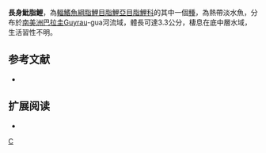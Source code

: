 {{Speciesbox 
| taxon = Hyphessobrycon procerus
| status = NE
| status_system = IUCN3.1
| authority =  [[Mahnert|Mahnert]] & [[Géry|Géry]], 1987
| synonyms = 
}}
'''長身魮脂鯉'''，為[[輻鰭魚綱|輻鰭魚綱]][[脂鯉目|脂鯉目]][[脂鯉亞目|脂鯉亞目]][[脂鯉科|脂鯉科]]的其中一個[[種|種]]，為熱帶淡水魚，分布於[[南美洲|南美洲]][[巴拉圭|巴拉圭]]Guyrau-gua河流域，體長可達3.3公分，棲息在底中層水域，生活習性不明。

==参考文献==
{{refbegin}}
*{{FishBase_species|genus=Hyphessobrycon|species=procerus|year=2013|month=12}}
{{refend}}

== 扩展阅读 ==
{{refbegin}}
*{{wikispecies-inline|Hyphessobrycon procerus|長身魮脂鯉}}
{{refend}}
{{Taxonbar|from=Q5595901}}

[[Category:魮脂鯉屬|C]]


{{魚類小作品}}